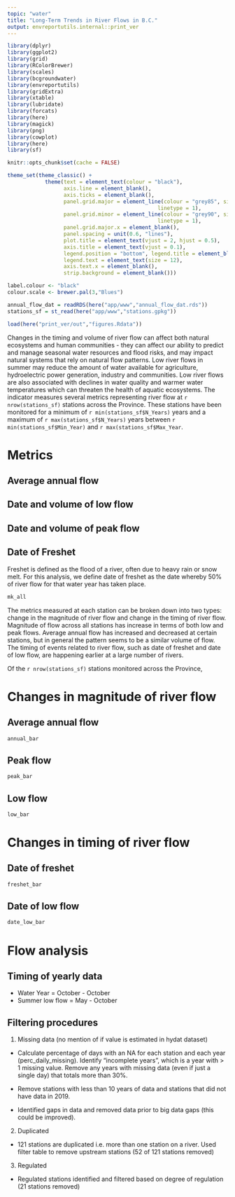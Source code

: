```yaml
---
topic: "water"
title: "Long-Term Trends in River Flows in B.C."
output: envreportutils.internal::print_ver
---
```

<!--
Copyright 2024 Province of British Columbia

Licensed under the Apache License, Version 2.0 (the "License");
you may not use this file except in compliance with the License.
You may obtain a copy of the License at

http://www.apache.org/licenses/LICENSE-2.0

Unless required by applicable law or agreed to in writing, software distributed under the License is distributed on an "AS IS" BASIS,
WITHOUT WARRANTIES OR CONDITIONS OF ANY KIND, either express or implied.
See the License for the specific language governing permissions and limitations under the License.
-->

```r

library(dplyr)
library(ggplot2)
library(grid)
library(RColorBrewer)
library(scales)
library(bcgroundwater)
library(envreportutils)
library(gridExtra)
library(xtable)
library(lubridate)
library(forcats)
library(here)
library(magick)
library(png)
library(cowplot)
library(here)
library(sf)

knitr::opts_chunk$set(cache = FALSE)

theme_set(theme_classic() +
            theme(text = element_text(colour = "black"),
                  axis.line = element_blank(),
                  axis.ticks = element_blank(),
                  panel.grid.major = element_line(colour = "grey85", size = 0.5,
                                                linetype = 1),
                  panel.grid.minor = element_line(colour = "grey90", size = 0.5,
                                                linetype = 1),
                  panel.grid.major.x = element_blank(),
                  panel.spacing = unit(0.6, "lines"),
                  plot.title = element_text(vjust = 2, hjust = 0.5),
                  axis.title = element_text(vjust = 0.1),
                  legend.position = "bottom", legend.title = element_blank(),
                  legend.text = element_text(size = 12),
                  axis.text.x = element_blank(),
                  strip.background = element_blank()))

label.colour <- "black" 
colour.scale <- brewer.pal(3,"Blues")

annual_flow_dat = readRDS(here("app/www","annual_flow_dat.rds"))
stations_sf = st_read(here("app/www","stations.gpkg"))

load(here("print_ver/out","figures.Rdata"))
```

Changes in the timing and volume of river flow can affect both natural ecosystems and human 
communities - they can affect our ability to predict and manage seasonal water resources and
flood risks, and may impact natural systems that rely on natural flow patterns. Low river flows
in summer may reduce the amount of water available for agriculture, hydroelectric power generation,
industry and communities. Low river flows are also associated with declines in water quality and 
warmer water temperatures which can threaten the health of aquatic ecosystems. The indicator measures
several metrics representing river flow at `r nrow(stations_sf)` stations across the Province. These stations
have been monitored for a minimum of `r min(stations_sf$N_Years)` years and a maximum of `r max(stations_sf$N_Years)` years between `r min(stations_sf$Min_Year)` and `r max(stations_sf$Max_Year`.

# Metrics

## Average annual flow

## Date and volume of low flow

## Date and volume of peak flow

## Date of Freshet

Freshet is defined as the flood of a river, often due to heavy rain or snow melt. For this analysis, we define date of freshet as the date whereby 50% of river flow for that water year has taken place. 

```r
mk_all
```

The metrics measured at each station can be broken down into two types: change in the magnitude of river flow and change in the timing of river flow. Magnitude of flow across all stations has increase in terms of both low and peak flows. Average annual flow has increased and decreased at certain stations, but in general the pattern seems to be a similar volume of flow. The timing of events related to river flow, such as date of freshet and date of low flow, are happening earlier at a large number of rivers. 

Of the `r nrow(stations_sf)` stations monitored across the Province, 

# Changes in magnitude of river flow

## Average annual flow
```r
annual_bar
```

## Peak flow
```r
peak_bar
```

## Low flow
```r
low_bar
```

# Changes in timing of river flow

## Date of freshet
```r
freshet_bar
```

## Date of low flow
```r
date_low_bar
```


# Flow analysis

## Timing of yearly data
- Water Year = October - October
- Summer low flow = May - October

## Filtering procedures

1) Missing data (no mention of if value is estimated in hydat dataset)

- Calculate percentage of days with an NA for each station and each year (perc_daily_missing). Identify "incomplete years", which is a year with > 1 missing value. 
Remove any years with missing data (even if just a single day) that totals more than 30%.

- Remove stations with less than 10 years of data and stations that did not have data in 2019.

- Identified gaps in data and removed data prior to big data gaps (this could be improved).

2) Duplicated
- 121 stations are duplicated i.e. more than one station on a river. Used filter table to remove upstream stations (52 of 121 stations removed)

3) Regulated
- Regulated stations identified and filtered based on degree of regulation (21 stations removed)
